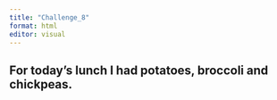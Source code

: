 ```yaml
---
title: "Challenge_8"
format: html
editor: visual
---
```


## For today's lunch I had potatoes, broccoli and chickpeas. 
